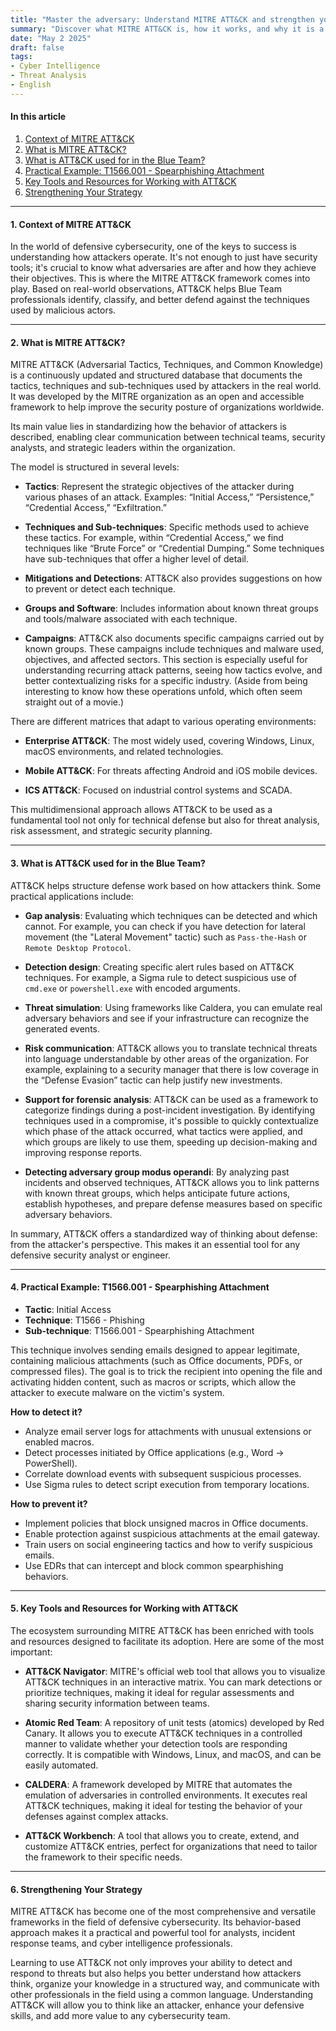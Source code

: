 ```yaml
---
title: "Master the adversary: Understand MITRE ATT&CK and strengthen your defensive strategy"
summary: "Discover what MITRE ATT&CK is, how it works, and why it is a key tool to enhance your defensive skills."
date: "May 2 2025"
draft: false
tags:
- Cyber Intelligence
- Threat Analysis
- English
---
```


#### In this article
1. [Context of MITRE ATT&CK](#1-context-of-mitre-attck)
2. [What is MITRE ATT&CK?](#2-what-is-mitre-attck)
3. [What is ATT&CK used for in the Blue Team?](#3-what-is-attck-used-for-in-the-blue-team)
4. [Practical Example: T1566.001 - Spearphishing Attachment](#4-practical-example-t1566001---spearphishing-attachment)  
5. [Key Tools and Resources for Working with ATT&CK](#5-key-tools-and-resources-for-working-with-attck)
6. [Strengthening Your Strategy](#6-strengthening-your-strategy)

---

#### <a href="#in-this-article" style="text-decoration: none;"><b>1. Context of MITRE ATT&CK</b></a>

In the world of defensive cybersecurity, one of the keys to success is understanding how attackers operate. It's not enough to just have security tools; it's crucial to know what adversaries are after and how they achieve their objectives. This is where the MITRE ATT&CK framework comes into play. Based on real-world observations, ATT&CK helps Blue Team professionals identify, classify, and better defend against the techniques used by malicious actors.

---

#### <a href="#in-this-article" style="text-decoration: none;"><b>2. What is MITRE ATT&CK?</b></a>

MITRE ATT&CK (Adversarial Tactics, Techniques, and Common Knowledge) is a continuously updated and structured database that documents the tactics, techniques and sub-techniques used by attackers in the real world. It was developed by the MITRE organization as an open and accessible framework to help improve the security posture of organizations worldwide.

Its main value lies in standardizing how the behavior of attackers is described, enabling clear communication between technical teams, security analysts, and strategic leaders within the organization.

The model is structured in several levels:

- **Tactics**: Represent the strategic objectives of the attacker during various phases of an attack. Examples: “Initial Access,” “Persistence,” “Credential Access,” “Exfiltration.”

- **Techniques and Sub-techniques**: Specific methods used to achieve these tactics. For example, within “Credential Access,” we find techniques like “Brute Force” or “Credential Dumping.” Some techniques have sub-techniques that offer a higher level of detail.

- **Mitigations and Detections**: ATT&CK also provides suggestions on how to prevent or detect each technique.

- **Groups and Software**: Includes information about known threat groups and tools/malware associated with each technique.

- **Campaigns**: ATT&CK also documents specific campaigns carried out by known groups. These campaigns include techniques and malware used, objectives, and affected sectors. This section is especially useful for understanding recurring attack patterns, seeing how tactics evolve, and better contextualizing risks for a specific industry. (Aside from being interesting to know how these operations unfold, which often seem straight out of a movie.)

There are different matrices that adapt to various operating environments:

- **Enterprise ATT&CK**: The most widely used, covering Windows, Linux, macOS environments, and related technologies.

- **Mobile ATT&CK**: For threats affecting Android and iOS mobile devices.

- **ICS ATT&CK**: Focused on industrial control systems and SCADA.

This multidimensional approach allows ATT&CK to be used as a fundamental tool not only for technical defense but also for threat analysis, risk assessment, and strategic security planning.

---

#### <a href="#in-this-article" style="text-decoration: none;"><b>3. What is ATT&CK used for in the Blue Team?</b></a>

ATT&CK helps structure defense work based on how attackers think. Some practical applications include:

- **Gap analysis**: Evaluating which techniques can be detected and which cannot. For example, you can check if you have detection for lateral movement (the "Lateral Movement" tactic) such as `Pass-the-Hash` or `Remote Desktop Protocol`.

- **Detection design**: Creating specific alert rules based on ATT&CK techniques. For example, a Sigma rule to detect suspicious use of `cmd.exe` or `powershell.exe` with encoded arguments.

- **Threat simulation**: Using frameworks like Caldera, you can emulate real adversary behaviors and see if your infrastructure can recognize the generated events.

- **Risk communication**: ATT&CK allows you to translate technical threats into language understandable by other areas of the organization. For example, explaining to a security manager that there is low coverage in the “Defense Evasion” tactic can help justify new investments.

- **Support for forensic analysis**: ATT&CK can be used as a framework to categorize findings during a post-incident investigation. By identifying techniques used in a compromise, it's possible to quickly contextualize which phase of the attack occurred, what tactics were applied, and which groups are likely to use them, speeding up decision-making and improving response reports.

- **Detecting adversary group modus operandi**: By analyzing past incidents and observed techniques, ATT&CK allows you to link patterns with known threat groups, which helps anticipate future actions, establish hypotheses, and prepare defense measures based on specific adversary behaviors.

In summary, ATT&CK offers a standardized way of thinking about defense: from the attacker's perspective. This makes it an essential tool for any defensive security analyst or engineer.

---

#### <a href="#in-this-article" style="text-decoration: none;"><b>4. Practical Example: T1566.001 - Spearphishing Attachment</b></a>

- **Tactic**: Initial Access
- **Technique**: T1566 - Phishing
- **Sub-technique**: T1566.001 - Spearphishing Attachment

This technique involves sending emails designed to appear legitimate, containing malicious attachments (such as Office documents, PDFs, or compressed files). The goal is to trick the recipient into opening the file and activating hidden content, such as macros or scripts, which allow the attacker to execute malware on the victim's system.

**How to detect it?**

- Analyze email server logs for attachments with unusual extensions or enabled macros.
- Detect processes initiated by Office applications (e.g., Word → PowerShell).
- Correlate download events with subsequent suspicious processes.
- Use Sigma rules to detect script execution from temporary locations.

**How to prevent it?**

- Implement policies that block unsigned macros in Office documents.
- Enable protection against suspicious attachments at the email gateway.
- Train users on social engineering tactics and how to verify suspicious emails.
- Use EDRs that can intercept and block common spearphishing behaviors.

---

#### <a href="#in-this-article" style="text-decoration: none;"><b>5. Key Tools and Resources for Working with ATT&CK</b></a>

The ecosystem surrounding MITRE ATT&CK has been enriched with tools and resources designed to facilitate its adoption. Here are some of the most important:

- **ATT&CK Navigator**: MITRE's official web tool that allows you to visualize ATT&CK techniques in an interactive matrix. You can mark detections or prioritize techniques, making it ideal for regular assessments and sharing security information between teams.

- **Atomic Red Team**: A repository of unit tests (atomics) developed by Red Canary. It allows you to execute ATT&CK techniques in a controlled manner to validate whether your detection tools are responding correctly. It is compatible with Windows, Linux, and macOS, and can be easily automated.

- **CALDERA**: A framework developed by MITRE that automates the emulation of adversaries in controlled environments. It executes real ATT&CK techniques, making it ideal for testing the behavior of your defenses against complex attacks.

- **ATT&CK Workbench**: A tool that allows you to create, extend, and customize ATT&CK entries, perfect for organizations that need to tailor the framework to their specific needs.

---

#### <a href="#in-this-article" style="text-decoration: none;"><b>6. Strengthening Your Strategy</b></a>

MITRE ATT&CK has become one of the most comprehensive and versatile frameworks in the field of defensive cybersecurity. Its behavior-based approach makes it a practical and powerful tool for analysts, incident response teams, and cyber intelligence professionals.

Learning to use ATT&CK not only improves your ability to detect and respond to threats but also helps you better understand how attackers think, organize your knowledge in a structured way, and communicate with other professionals in the field using a common language. Understanding ATT&CK will allow you to think like an attacker, enhance your defensive skills, and add more value to any cybersecurity team.